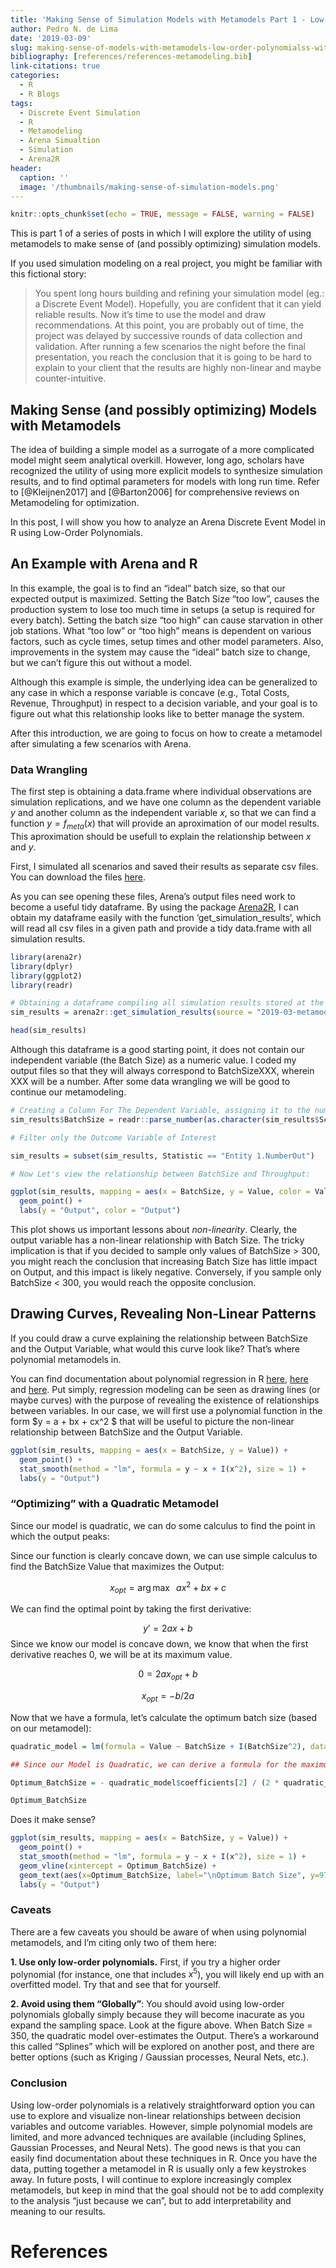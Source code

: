 ```yaml
---
title: 'Making Sense of Simulation Models with Metamodels Part 1 - Low-Order Polynomials with Arena and R'
author: Pedro N. de Lima
date: '2019-03-09'
slug: making-sense-of-models-with-metamodels-low-order-polynomialss-with-arena-and-r
bibliography: [references/references-metamodeling.bib]
link-citations: true
categories:
  - R
  - R Blogs
tags:
  - Discrete Event Simulation
  - R
  - Metamodeling
  - Arena Simualtion
  - Simulation
  - Arena2R
header:
  caption: ''
  image: '/thumbnails/making-sense-of-simulation-models.png'
---
```


```r
knitr::opts_chunk$set(echo = TRUE, message = FALSE, warning = FALSE)
```

This is part 1 of a series of posts in which I will explore the utility of using metamodels to make sense of (and possibly optimizing) simulation models.

If you used simulation modeling on a real project, you might be familiar with this fictional story:

> You spent long hours building and refining your simulation model (eg.: a Discrete Event Model). Hopefully, you are confident that it can yield reliable results. Now it's time to use the model and draw recommendations. At this point, you are probably out of time, the project was delayed by successive rounds of data collection and validation. After running a few scenarios the night before the final presentation, you reach the conclusion that it is going to be hard to explain to your client that the results are highly non-linear and maybe counter-intuitive.

## Making Sense (and possibly optimizing) Models with Metamodels

The idea of building a simple model as a surrogate of a more complicated model might seem analytical overkill. However, long ago, scholars have recognized the utility of using more explicit models to synthesize simulation results, and to find optimal parameters for models with long run time. Refer to [@Kleijnen2017] and [@Barton2006] for comprehensive reviews on Metamodeling for optimization.

In this post, I will show you how to analyze an Arena Discrete Event Model in R using Low-Order Polynomials.

## An Example with Arena and R

In this example, the goal is to find an "ideal" batch size, so that our expected output is maximized. Setting the Batch Size "too low", causes the production system to lose too much time in setups (a setup is required for every batch). Setting the batch size "too high" can cause starvation in other job stations. What "too low" or "too high" means is dependent on various factors, such as cycle times, setup times and other model parameters. Also, improvements in the system may cause the "ideal" batch size to change, but we can't figure this out without a model.

Although this example is simple, the underlying idea can be generalized to any case in which a response variable is concave (e.g., Total Costs, Revenue, Throughput) in respect to a decision variable, and your goal is to figure out what this relationship looks like to better manage the system.

After this introduction, we are going to focus on how to create a metamodel after simulating a few scenarios with Arena.

### Data Wrangling

The first step is obtaining a data.frame where individual observations are simulation replications, and we have one column as the dependent variable $y$ and another column as the independent variable $x$, so that we can find a function $y = f_{meta}(x)$ that will provide an aproximation of our model results. This aproximation should be usefull to explain the relationship between $x$ and $y$.

First, I simulated all scenarios and saved their results as separate csv files. You can download the files [here](/post/2019-03-metamodeling/batchsizefiles.zip).

As you can see opening these files, Arena's output files need work to become a useful tidy dataframe. By using the package [Arena2R](arena2r.pedronl.com), I can obtain my dataframe easily with the function 'get_simulation_results', which will read all csv files in a given path and provide a tidy data.frame with all simulation results.

```r

library(arena2r)
library(dplyr)
library(ggplot2)
library(readr)

# Obtaining a dataframe compiling all simulation results stored at the "source" folder.
sim_results = arena2r::get_simulation_results(source = "2019-03-metamodeling/")

head(sim_results)

```

Although this dataframe is a good starting point, it does not contain our independent variable (the Batch Size) as a numeric value. I coded my output files so that they will always correspond to BatchSizeXXX, wherein XXX will be a number. After some data wrangling we will be good to continue our metamodeling.

```r
# Creating a Column For The Dependent Variable, assigning it to the number in the file name:
sim_results$BatchSize = readr::parse_number(as.character(sim_results$Scenario))

# Filter only the Outcome Variable of Interest

sim_results = subset(sim_results, Statistic == "Entity 1.NumberOut")

# Now Let's view the relationship between BatchSize and Throughput:

ggplot(sim_results, mapping = aes(x = BatchSize, y = Value, color = Value)) + 
  geom_point() +
  labs(y = "Output", color = "Output")

```

This plot shows us important lessons about *non-linearity*. Clearly, the output variable has a non-linear relationship with Batch Size. The tricky implication is that if you decided to sample only values of BatchSize > 300, you might reach the conclusion that increasing Batch Size has little impact on Output, and this impact is likely negative. Conversely, if you sample only BatchSize < 300, you would reach the opposite conclusion.

## Drawing Curves, Revealing Non-Linear Patterns

If you could draw a curve explaining the relationship between BatchSize and the Output Variable, what would this curve look like? That's where polynomial metamodels  in.

You can find documentation about polynomial regression in R [here](https://www.r-bloggers.com/fitting-polynomial-regression-in-r/), [here](https://medium.com/wwblog/polynomial-regression-in-r-c377f18d6efa) and [here](https://www.theanalysisfactor.com/r-tutorial-4/). Put simply, regression modeling can be seen as drawing lines (or maybe curves) with the purpose of revealing the existence of relationships between variables. In our case, we will first use a polynomial function in the form $y = a + bx + cx^2 $ that will be useful to picture the non-linear relationship between BatchSize and the Output Variable.

```r

ggplot(sim_results, mapping = aes(x = BatchSize, y = Value)) + 
  geom_point() + 
  stat_smooth(method = "lm", formula = y ~ x + I(x^2), size = 1) + 
  labs(y = "Output")


```


### "Optimizing" with a Quadratic Metamodel

Since our model is quadratic, we can do some calculus to find the point in which the output peaks:

Since our function is clearly concave down, we can use simple calculus to find the BatchSize Value that maximizes the Output:

$$x_{opt} = \arg\max \ \  ax^2 + bx + c $$

We can find the optimal point by taking the first derivative:

$$y' = 2ax + b$$
Since we know our model is concave down, we know that when the first derivative reaches 0, we will be at its maximum value.

$$0 = 2ax_{opt} + b$$

$$x_{opt} = -b / 2a$$

Now that we have a formula, let's calculate the optimum batch size (based on our metamodel):

```r

quadratic_model = lm(formula = Value ~ BatchSize + I(BatchSize^2), data = sim_results)

## Since our Model is Quadratic, we can derive a formula for the maximum, based on our results

Optimum_BatchSize = - quadratic_model$coefficients[2] / (2 * quadratic_model$coefficients[3])

Optimum_BatchSize

```

Does it make sense?

```r

ggplot(sim_results, mapping = aes(x = BatchSize, y = Value)) + 
  geom_point() + 
  stat_smooth(method = "lm", formula = y ~ x + I(x^2), size = 1) +
  geom_vline(xintercept = Optimum_BatchSize) + 
  geom_text(aes(x=Optimum_BatchSize, label="\nOptimum Batch Size", y=9700), angle=90, text=element_text(size=11)) + 
  labs(y = "Output")


```


### Caveats

There are a few caveats you should be aware of when using polynomial metamodels, and I'm citing only two of them here:

**1. Use only low-order polynomials.** First, if you try a higher order polynomial (for instance, one that includes $x^5$), you will likely end up with an overfitted model. Try that and see that for yourself.


**2. Avoid using them "Globally"**: You should avoid using low-order polynomials globally simply because they will become inacurate as you expand the sampling space. Look at the figure above. When Batch Size = 350, the quadratic model over-estimates the Output. There's a workaround this called "Splines" which will be explored on another post, and there are better options (such as Kriging / Gaussian processes, Neural Nets, etc.).

### Conclusion

Using low-order polynomials is a relatively straightforward option you can use to explore and visualize non-linear relationships between decision variables and outcome variables. However, simple polynomial models are limited, and more advanced techniques are available (including Splines, Gaussian Processes, and Neural Nets). The good news is that you can easily find documentation about these techniques in R. Once you have the data, putting together a metamodel in R is usually only a few keystrokes away. In future posts, I will continue to explore increasingly complex metamodels, but keep in mind that the goal should not be to add complexity to the analysis "just because we can", but to add interpretability and meaning to our results.


# References








